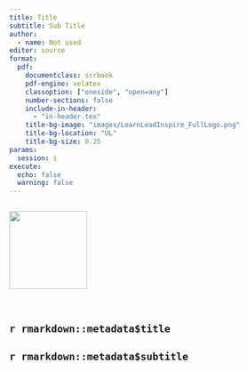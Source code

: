 ```yaml
---
title: Title
subtitle: Sub Title
author:
  - name: Not used
editor: source
format:
  pdf:
    documentclass: scrbook
    pdf-engine: xelatex
    classoption: ["oneside", "open=any"]
    number-sections: false
    include-in-header: 
      - "in-header.tex"
    title-bg-image: "images/LearnLeadInspire_FullLogo.png"
    title-bg-location: "UL"
    title-bg-size: 0.25
params: 
  session: i
execute: 
  echo: false
  warning: false
---
```


```{=tex}
\thispagestyle{empty}
\rhead{\bfseries `r rmarkdown::metadata$title`}
```

```r


```

::: {.cols data-latex=""}
::: {.col data-latex="{0.3\\textwidth}"}
![](images/LearnLeadInspire_FullLogo.png){width="140"}
:::

::: {.col data-latex="{0.05\\textwidth}"}
  <!-- an empty Div (with a white space), serving as
a column separator -->
:::

::: {.col data-latex="{0.6\\textwidth}"}
# `r rmarkdown::metadata$title`
## `r rmarkdown::metadata$subtitle`
:::
:::

